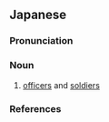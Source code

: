 ==Japanese==
{{ja-kanjitab|しょう|そつ|yomi=o}}

===Pronunciation===
{{ja-pron|yomi=kanon|しょうそつ|acc=0|acc_ref=DJR}}

===Noun===
{{ja-noun|しょうそつ|hhira=しやうそつ}}

# [[officers]] and [[soldiers]]

===References===
<references/>